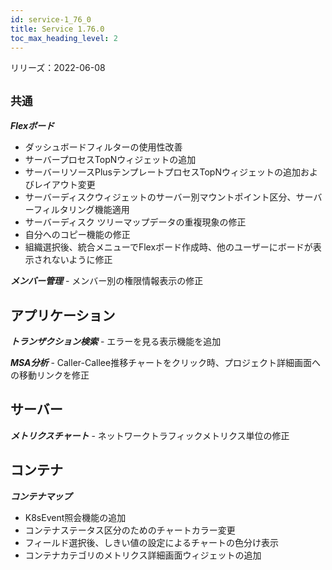 ```yaml
---
id: service-1_76_0
title: Service 1.76.0
toc_max_heading_level: 2
---
```



リリーズ：2022-06-08

## `共通`

**_Flexボード_**

-   ダッシュボードフィルターの使用性改善
-   サーバープロセスTopNウィジェットの追加
-   サーバーリソースPlusテンプレートプロセスTopNウィジェットの追加およびレイアウト変更
-   サーバーディスクウィジェットのサーバー別マウントポイント区分、サーバーフィルタリング機能適用
-   サーバーディスク ツリーマップデータの重複現象の修正
-   自分へのコピー機能の修正
-   組織選択後、統合メニューでFlexボード作成時、他のユーザーにボードが表示されないように修正

**_メンバー管理_** - メンバー別の権限情報表示の修正

## アプリケーション

**_トランザクション検索_** - エラーを見る表示機能を追加

**_MSA分析_** - Caller-Callee推移チャートをクリック時、プロジェクト詳細画面への移動リンクを修正

## サーバー

**_メトリクスチャート_** - ネットワークトラフィックメトリクス単位の修正

## コンテナ

**_コンテナマップ_**

-   K8sEvent照会機能の追加
-   コンテナステータス区分のためのチャートカラー変更
-   フィールド選択後、しきい値の設定によるチャートの色分け表示
-   コンテナカテゴリのメトリクス詳細画面ウィジェットの追加
